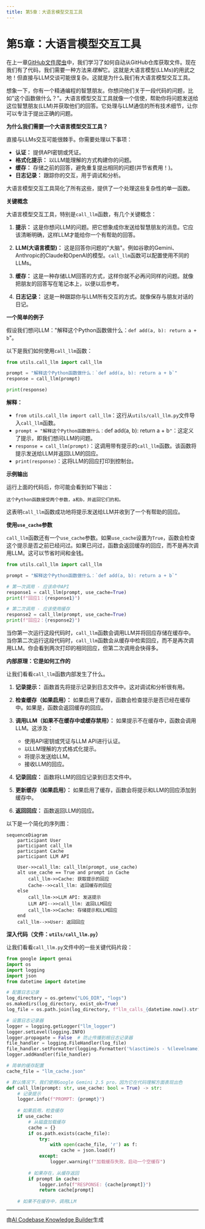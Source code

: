 ```yaml
---
title: 第5章：大语言模型交互工具
---
```


# 第5章：大语言模型交互工具

在上一章[GitHub文件爬虫](04_GitHub文件爬虫.mdx)中，我们学习了如何自动从GitHub仓库获取文件。现在我们有了代码，我们需要一种方法来*理解*它。这就是大语言模型(LLMs)的用武之地！但直接与LLM交谈可能很复杂。这就是为什么我们有大语言模型交互工具。

想象一下，你有一个精通编程的智慧朋友。你想问他们关于一段代码的问题，比如"这个函数做什么？"。大语言模型交互工具就像一个信使，帮助你将问题发送给这位智慧朋友(LLM)并获取他们的回答。它处理与LLM通信的所有技术细节，让你可以专注于提出正确的问题。

**为什么我们需要一个大语言模型交互工具？**

直接与LLMs交互可能很棘手。你需要处理以下事项：

* **认证：** 提供API密钥或凭证。
* **格式化提示：** 以LLM能理解的方式构建你的问题。
* **缓存：** 存储之前的回答，避免重复提出相同的问题(并节省费用！)。
* **日志记录：** 跟踪你的交互，用于调试和分析。

大语言模型交互工具简化了所有这些，提供了一个处理这些复杂性的单一函数。

**关键概念**

大语言模型交互工具，特别是`call_llm`函数，有几个关键概念：

1. **提示：** 这是你想问LLM的问题。把它想象成你发送给智慧朋友的消息。它应该清晰明确，这样LLM才能给你一个有帮助的回答。

2. **LLM(大语言模型)：** 这是回答你问题的"大脑"。例如谷歌的Gemini、Anthropic的Claude和OpenAI的模型。`call_llm`函数可以配置使用不同的LLMs。

3. **缓存：** 这是一种存储LLM回答的方式，这样你就不必再问同样的问题。就像把朋友的回答写在笔记本上，以便以后参考。

4. **日志记录：** 这是一种跟踪你与LLM所有交互的方式。就像保存与朋友对话的日记。

**一个简单的例子**

假设我们想问LLM："解释这个Python函数做什么：`def add(a, b): return a + b`"。

以下是我们如何使用`call_llm`函数：

```python
from utils.call_llm import call_llm

prompt = "解释这个Python函数做什么：`def add(a, b): return a + b`"
response = call_llm(prompt)

print(response)
```

**解释：**

* `from utils.call_llm import call_llm`：这行从`utils/call_llm.py`文件导入`call_llm`函数。
* `prompt = "解释这个Python函数做什么：`def add(a, b): return a + b`"`：这定义了提示，即我们想问LLM的问题。
* `response = call_llm(prompt)`：这调用带有提示的`call_llm`函数。该函数将提示发送给LLM并返回LLM的回应。
* `print(response)`：这将LLM的回应打印到控制台。

**示例输出**

运行上面的代码后，你可能会看到如下输出：

```
这个Python函数接受两个参数，a和b，并返回它们的和。
```

这表明`call_llm`函数成功地将提示发送给LLM并收到了一个有帮助的回应。

**使用`use_cache`参数**

`call_llm`函数还有一个`use_cache`参数。如果`use_cache`设置为`True`，函数会检查这个提示是否之前已经问过。如果已问过，函数会返回缓存的回应，而不是再次调用LLM。这可以节省时间和金钱。

```python
from utils.call_llm import call_llm

prompt = "解释这个Python函数做什么：`def add(a, b): return a + b`"

# 第一次调用 - 应该命中API
response1 = call_llm(prompt, use_cache=True)
print(f"回应1：{response1}")

# 第二次调用 - 应该使用缓存
response2 = call_llm(prompt, use_cache=True)
print(f"回应2：{response2}")
```

当你第一次运行这段代码时，`call_llm`函数会调用LLM并将回应存储在缓存中。当你第二次运行这段代码时，`call_llm`函数会从缓存中检索回应，而不是再次调用LLM。你会看到两次打印的相同回应，但第二次调用会快得多。

**内部原理：它是如何工作的**

让我们看看`call_llm`函数内部发生了什么。

1. **记录提示：** 函数首先将提示记录到日志文件中。这对调试和分析很有用。

2. **检查缓存（如果启用）：** 如果启用了缓存，函数会检查提示是否已经在缓存中。如果是，函数会返回缓存的回应。

3. **调用LLM（如果不在缓存中或缓存禁用）：** 如果提示不在缓存中，函数会调用LLM。这涉及：
   * 使用API密钥或凭证与LLM API进行认证。
   * 以LLM理解的方式格式化提示。
   * 将提示发送给LLM。
   * 接收LLM的回应。

4. **记录回应：** 函数将LLM的回应记录到日志文件中。

5. **更新缓存（如果启用）：** 如果启用了缓存，函数会将提示和LLM的回应添加到缓存中。

6. **返回回应：** 函数返回LLM的回应。

以下是一个简化的序列图：

```mermaid
sequenceDiagram
    participant User
    participant call_llm
    participant Cache
    participant LLM API

    User->>call_llm: call_llm(prompt, use_cache)
    alt use_cache == True and prompt in Cache
        call_llm->>Cache: 获取提示的回应
        Cache-->>call_llm: 返回缓存的回应
    else
        call_llm->>LLM API: 发送提示
        LLM API-->>call_llm: 返回LLM回应
        call_llm->>Cache: 存储提示和LLM回应
    end
    call_llm-->>User: 返回回应
```

**深入代码（文件：`utils/call_llm.py`）**

让我们看看`call_llm.py`文件中的一些关键代码片段：

```python
from google import genai
import os
import logging
import json
from datetime import datetime

# 配置日志记录
log_directory = os.getenv("LOG_DIR", "logs")
os.makedirs(log_directory, exist_ok=True)
log_file = os.path.join(log_directory, f"llm_calls_{datetime.now().strftime('%Y%m%d')}.log")

# 设置日志记录器
logger = logging.getLogger("llm_logger")
logger.setLevel(logging.INFO)
logger.propagate = False  # 防止传播到根日志记录器
file_handler = logging.FileHandler(log_file)
file_handler.setFormatter(logging.Formatter('%(asctime)s - %(levelname)s - %(message)s'))
logger.addHandler(file_handler)

# 简单的缓存配置
cache_file = "llm_cache.json"

# 默认情况下，我们使用Google Gemini 2.5 pro，因为它在代码理解方面表现出色
def call_llm(prompt: str, use_cache: bool = True) -> str:
    # 记录提示
    logger.info(f"PROMPT: {prompt}")
    
    # 如果启用，检查缓存
    if use_cache:
        # 从磁盘加载缓存
        cache = {}
        if os.path.exists(cache_file):
            try:
                with open(cache_file, 'r') as f:
                    cache = json.load(f)
            except:
                logger.warning(f"加载缓存失败，启动一个空缓存")
        
        # 如果存在，从缓存返回
        if prompt in cache:
            logger.info(f"RESPONSE: {cache[prompt]}")
            return cache[prompt]
    
    # 如果不在缓存中，调用LLM
```

---

由[AI Codebase Knowledge Builder](https://github.com/The-Pocket/Tutorial-Codebase-Knowledge)生成 